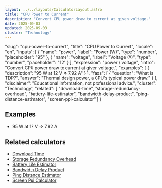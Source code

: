 ```yaml
---
layout: ../../layouts/CalculatorLayout.astro
title: "CPU Power to Current"
description: "Convert CPU power draw to current at given voltage."
date: 2025-09-03
updated: 2025-09-03
cluster: "Technology"
---
```


  "slug": "cpu-power-to-current",
  "title": "CPU Power to Current",
  "locale": "en",
  "inputs": [
    {
      "name": "power",
      "label": "Power (W)",
      "type": "number",
      "placeholder": "95"
    },
    {
      "name": "voltage",
      "label": "Voltage (V)",
      "type": "number",
      "placeholder": "12"
    }
  ],
  "expression": "power / voltage",
  "intro": "Convert CPU power draw to current at given voltage.",
  "examples": [
    {
      "description": "95 W at 12 V ⇒ 7.92 A"
    }
  ],
  "faqs": [
    {
      "question": "What is TDP?",
      "answer": "Thermal design power, a CPU's typical power draw."
    }
  ],
  "disclaimer": "Educational information, not professional advice.",
  "cluster": "Technology",
  "related": [
    "download-time",
    "storage-redundancy-overhead",
    "battery-life-estimator",
    "bandwidth-delay-product",
    "ping-distance-estimator",
    "screen-ppi-calculator"
  ]
}

<Calculator schema={schema} />

## Examples

- 95 W at 12 V ⇒ 7.92 A

## Related calculators

- [Download Time](/calculators/download-time/)
- [Storage Redundancy Overhead](/calculators/storage-redundancy-overhead/)
- [Battery Life Estimator](/calculators/battery-life-estimator/)
- [Bandwidth Delay Product](/calculators/bandwidth-delay-product/)
- [Ping Distance Estimator](/calculators/ping-distance-estimator/)
- [Screen Ppi Calculator](/calculators/screen-ppi-calculator/)


